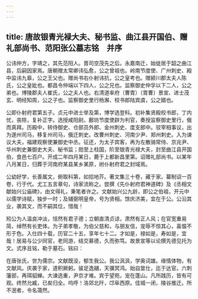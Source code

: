 ```yaml
---
---
---
```

title: 唐故银青光禄大夫、秘书监、曲江县开国伯、赠礼部尚书、范阳张公墓志铭　并序
---



公讳仲方，字靖之，其先范阳人。晋司空茂先之后。永嘉南迁，始徙居于韶之曲江县，后嗣因家焉。唐朝赠太常卿讳弘愈，公之曾祖也。岭南节度使、广州刺史、殿中监讳九皋，公之王父也。赠尚书右仆射讳抗，公之皇考也。赠颍川郡太夫人陈氏，公之皇妣也。都昌令仲端以下四人，公之兄也。监察御史仲孚以下二人，公之弟也。博陵郡夫人崔氏，公之夫人也。右清道率府（曹胄）〔胄曹〕景宣、进士茂玄、明经知周，公之子也。监察御史里行杨澥、校书郎陆宾虞，公之婿也。

公即仆射府君第五子。贞元中进士举及第，博学选登科。初补集贤殿校书郎，丁内忧，丧除，复补正字。选授咸阳尉。鄜坊节度使辟为判官，奏授监察御史里行，俄而真拜。历殿中，转侍御史、仓部员外郎、金州刺史、度支郎中。驳宰相事议，出为遂州司马，移复州司马，俄迁刺史。改曹州刺史、河南少尹、郑州刺史。入为谏议大夫，福建观察使兼御史中丞。征还，为太子宾客，再为左散骑常侍、京兆尹、华州刺史兼御史大夫、秘书监；勋至上柱国，阶至银青光禄大夫，封至曲江县开国伯，食邑七百户。开成二年四月某日，薨于上都新昌里第。诏赠礼部尚书。以某年八月某日，归葬于河南府某县某乡某原，祔仆射府君之封域焉。

公幼好学，长善属文，俯取科第，如拾地芥。著文集三十卷，藏于家。纂制诏一百卷，行于代。尤工五言章句，诗家流称之。尝撰《先仆射府君神道碑》及《丞相文献始兴公庙碑》，由文得礼，秉笔者许之。文献始兴公九龄，即公之伯祖，开元中以儒学诗赋，独步一时；及辅弼明皇帝，号为贤相。馀庆济美，宜在于公。公沿其业，袭其文，而不嗣其位，惜哉！

矧公为人温良冲淡，恬然有君子德；立朝直清贞谅，肃然有正人风；在官宽重易简，绰然有长吏体。为子弟孝敬，为伯父慈和，与朋友信，宠辱不惊其心，喜愠不形于色。入仕四十载，历官二十五，享年七十二。才如是，禄如是，寿如是，宜哉！居易与公少同官，老同游，结交慕德，久而弥笃。故景宣等以论撰先德见托为文。式序且铭，勒于墓石。铭曰：

在唐张氏，世为儒宗。文献既没，郁生我公。我公沨沨，学奥词雄。缘情体物，有文献风。庆袭于家，道积厥躬。骏足逸翮，天骥冥鸿。始自筮仕，迄于达官。六刺藩部，再珥貂蝉。大谏选重，尹京才难。宾于望苑，宠在蓬山。凡所践历，皆有可观。终然允臧，已矣归全。呜呼！洛郊北阡，邙阜西原。佳城一闭，陵谷推迁。所不泯者，令名蔼然。